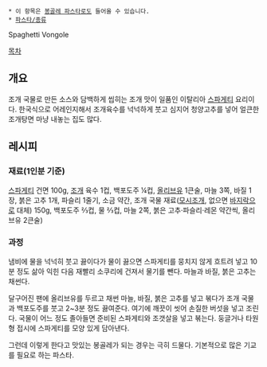  * 이 항목은 [[봉골레 파스타]]로도 들어올 수 있습니다.
 * [[파스타/종류]]

Spaghetti Vongole

[[목차]]
== 개요 ==
조개 국물로 만든 소스와 담백하게 씹히는 조개 맛이 일품인 이탈리아 [[스파게티]] 요리이다.
한국식으로 어레인지해서 조개육수를 넉넉하게 붓고 심지어 청양고추를 넣어 얼큰한 조개탕면 마냥 내놓는 집도 많다.

== 레시피 ==
=== 재료(1인분 기준) ===
[[스파게티]] 건면 100g, [[조개]] 육수 1컵, 백포도주 ¼컵, [[올리브유]] 1큰술, 마늘 3쪽, 바질 1장, 붉은 고추 1개, 파슬리 1줄기, 소금 약간, 조개 국물 재료([[모시조개]], 없으면 [[바지락]]으로 대체) 150g, 백포도주 ⅔컵, 물 ⅔컵, 마늘 2쪽, 붉은 고추·파슬리·레몬 약간씩, 올리브유 2큰술)

=== 과정 ===
냄비에 물을 넉넉히 붓고 끓이다가 물이 끓으면 스파게티를 뭉치지 않게 흐트려 넣고 10분 정도 삶아 익힌 다음 재빨리 소쿠리에 건져서 물기를 뺀다. 마늘과 바질, 붉은 고추는 채썬다.

달구어진 팬에 올리브유를 두르고 채썬 마늘, 바질, 붉은 고추를 넣고 볶다가 조개 국물과 백포도주를 붓고 2~3분 정도 끓여준다. 여기에 깨끗이 씻어 손질한 버섯을 넣고 조린다. 국물이 어느 정도 졸아들면 준비된 스파게티와 조갯살을 넣고 볶는다. 둥글거나 타원형 접시에 스파게티를 모양 있게 담아낸다.

그런데 이렇게 한다고 맛있는 봉골레가 되는 경우는 극히 드물다. 기본적으로 많은 기교를 필요로 하는 파스타. 
